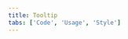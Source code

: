 ```yaml
---
title: Tooltip
tabs: ['Code', 'Usage', 'Style']
---
```


<ComponentCode
    name="Tooltip"
    component="tooltip" 
    variation="tooltip"
    experimental
    hasReactVersion
    >
</ComponentCode>
<ComponentCode
    name="Icon Tooltip"
    component="tooltip" 
    variation="tooltip--icon"
    experimental
    hasReactVersion
    >
</ComponentCode>
<ComponentCode
    name="Definition Tooltip"
    component="tooltip" 
    variation="tooltip--icon"
    experimental
    hasReactVersion
    >
</ComponentCode>

<ComponentDocs component="tooltip" experimental />
